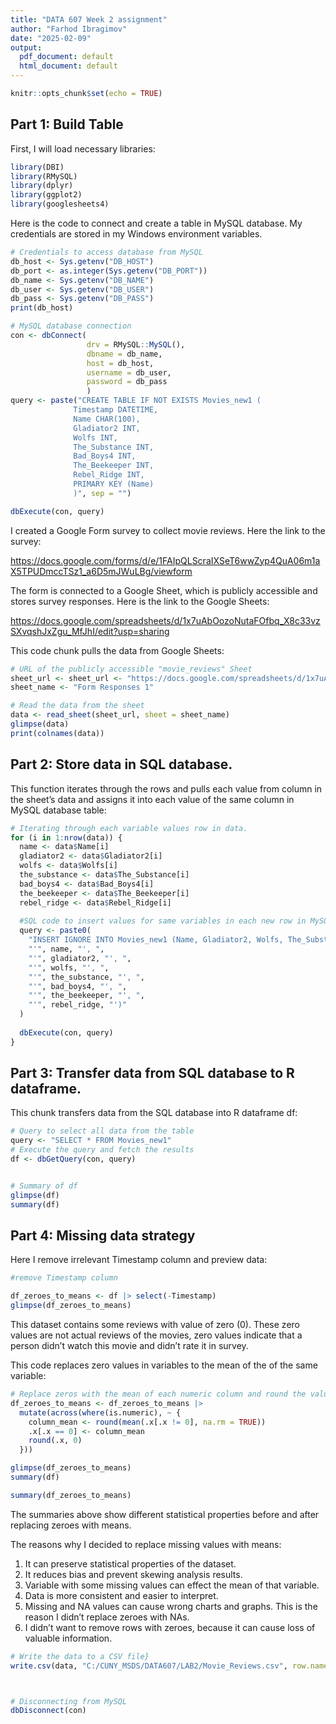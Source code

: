 ---
title: "DATA 607 Week 2 assignment"
author: "Farhod Ibragimov"
date: "2025-02-09"
output:
  pdf_document: default
  html_document: default
---

```{r setup, include=FALSE}
knitr::opts_chunk$set(echo = TRUE)
```

## Part 1: Build Table

First, I will load necessary libraries:


```{r librarires, message=FALSE, warning=FALSE}
library(DBI)
library(RMySQL)
library(dplyr)
library(ggplot2)
library(googlesheets4)
```


Here is the code to connect and create a table in MySQL database. My credentials are stored in my Windows environment variables.


```{r connect-to-MySQL}
# Credentials to access database from MySQL
db_host <- Sys.getenv("DB_HOST")
db_port <- as.integer(Sys.getenv("DB_PORT"))
db_name <- Sys.getenv("DB_NAME")
db_user <- Sys.getenv("DB_USER")
db_pass <- Sys.getenv("DB_PASS")
print(db_host)

# MySQL database connection
con <- dbConnect(
                 drv = RMySQL::MySQL(), 
                 dbname = db_name, 
                 host = db_host,
                 username = db_user,
                 password = db_pass
                 )
query <- paste("CREATE TABLE IF NOT EXISTS Movies_new1 (
              Timestamp DATETIME,
              Name CHAR(100),
              Gladiator2 INT,
              Wolfs INT,
              The_Substance INT,
              Bad_Boys4 INT,
              The_Beekeeper INT,
              Rebel_Ridge INT,
              PRIMARY KEY (Name)
              )", sep = "")

dbExecute(con, query)
```

I created a Google Form survey to collect movie reviews. Here the link to the survey:

<https://docs.google.com/forms/d/e/1FAIpQLScraIXSeT6wwZyp4QuA06m1aX5TPUDmccTSz1_a6D5mJWuLBg/viewform>

The form is connected to a Google Sheet, which is publicly accessible and stores survey responses. Here is the link to the Google Sheets:

<https://docs.google.com/spreadsheets/d/1x7uAbOozoNutaFOfbq_X8c33vzSXvqshJxZgu_MfJhI/edit?usp=sharing>

This code chunk pulls the data from Google Sheets:


```{r googlesheets, echo=TRUE, message=FALSE, warning=FALSE}

# URL of the publicly accessible "movie_reviews" Sheet
sheet_url <- sheet_url <- "https://docs.google.com/spreadsheets/d/1x7uAbOozoNutaFOfbq_X8c33vzSXvqshJxZgu_MfJhI/edit?usp=sharing"
sheet_name <- "Form Responses 1"

# Read the data from the sheet
data <- read_sheet(sheet_url, sheet = sheet_name)
glimpse(data)
print(colnames(data)) 
```

## Part 2: Store data in SQL database.

This function iterates through the rows and pulls each value from column in the sheet's data and assigns it into each value of the same column in MySQL database table:


```{r insert-data-into-SQL}

# Iterating through each variable values row in data.
for (i in 1:nrow(data)) {
  name <- data$Name[i]
  gladiator2 <- data$Gladiator2[i]
  wolfs <- data$Wolfs[i]
  the_substance <- data$The_Substance[i]
  bad_boys4 <- data$Bad_Boys4[i]
  the_beekeeper <- data$The_Beekeeper[i]
  rebel_ridge <- data$Rebel_Ridge[i]
  
  #SQL code to insert values for same variables in each new row in MySQL database
  query <- paste0(
    "INSERT IGNORE INTO Movies_new1 (Name, Gladiator2, Wolfs, The_Substance, Bad_Boys4, The_Beekeeper, Rebel_Ridge) VALUES (",
    "'", name, "', ",
    "'", gladiator2, "', ",
    "'", wolfs, "', ",
    "'", the_substance, "', ",
    "'", bad_boys4, "', ",
    "'", the_beekeeper, "', ",
    "'", rebel_ridge, "')"
  )
  
  dbExecute(con, query)
}
```



## Part 3: Transfer data from SQL database to R dataframe.

This chunk transfers data from the SQL database into R dataframe df:


```{r transfer-data-from-SQL-to-R}

# Query to select all data from the table
query <- "SELECT * FROM Movies_new1"
# Execute the query and fetch the results
df <- dbGetQuery(con, query)


# Summary of df
glimpse(df)
summary(df)
```


## Part 4: Missing data strategy

Here I remove irrelevant Timestamp column and preview data:


```{r remove-Timestamp-column}
#remove Timestamp column

df_zeroes_to_means <- df |> select(-Timestamp)
glimpse(df_zeroes_to_means)

```


This dataset contains some reviews with value of zero (0). These zero values are not actual reviews of the movies, zero values indicate that a person didn't watch this movie and didn't rate it in survey.

This code replaces zero values in variables to the mean of the of the same variable:


```{r replace-zeroes-with-means}
# Replace zeros with the mean of each numeric column and round the values
df_zeroes_to_means <- df_zeroes_to_means |>
  mutate(across(where(is.numeric), ~ {
    column_mean <- round(mean(.x[.x != 0], na.rm = TRUE))
    .x[.x == 0] <- column_mean
    round(.x, 0)
  }))

glimpse(df_zeroes_to_means)
summary(df)
```

```{r summary-of-data}
summary(df_zeroes_to_means)
```


The summaries above show different statistical properties before and after replacing zeroes with means.


The reasons why I decided to replace missing values with means:

1.  It can preserve statistical properties of the dataset.
2.  It reduces bias and prevent skewing analysis results.
3.  Variable with some missing values can effect the mean of that variable.
4.  Data is more consistent and easier to interpret.
5.  Missing and NA values can cause wrong charts and graphs. This is the reason I didn't replace zeroes with NAs.
6.  I didn't want to remove rows with zeroes, because it can cause loss of valuable information.



```{r save-data-to-CSV}
# Write the data to a CSV file}
write.csv(data, "C:/CUNY_MSDS/DATA607/LAB2/Movie_Reviews.csv", row.names = FALSE)



# Disconnecting from MySQL
dbDisconnect(con)
```
